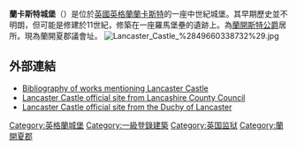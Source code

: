 {{NoteTA
| 1 = zh-cn:兰开斯特;zh-hk:蘭加斯特;zh-mo:蘭加斯特;zh-tw:蘭卡斯特
}}
'''蘭卡斯特城堡'''（{{lang-en|Lancaster Castle}}）是位於[[英國|英國]][[英格蘭|英格蘭]][[蘭卡斯特_(蘭開夏郡)|蘭卡斯特]]的一座中世紀城堡。其早期歷史並不明朗，但可能是修建於11世紀，修築在一座羅馬堡壘的遺跡上。為[[蘭開斯特公爵|蘭開斯特公爵]]居所。現為蘭開夏郡議會址。
[[File:Lancaster_Castle_%2849660338732%29.jpg|thumb]]
==外部連結==
{{Commons category|Lancaster Castle}}
* [http://www.gatehouse-gazetteer.info/English%20sites/1721.html Bibliography of works mentioning Lancaster Castle] {{Wayback|url=http://www.gatehouse-gazetteer.info/English%20sites/1721.html |date=20200923121332 }}
* [http://www.lancastercastle.com/ Lancaster Castle official site from Lancashire County Council] {{Wayback|url=http://www.lancastercastle.com/ |date=20210317201114 }}
* [https://archive.is/20130415094644/http://www.lancastercastle.org/ Lancaster Castle official site from the Duchy of Lancaster]
{{coord|54.0504|N|2.8064|W|type:landmark_region:GB|display=title}}
[[Category:英格蘭城堡|Category:英格蘭城堡]]
[[Category:一級登錄建築|Category:一級登錄建築]]
[[Category:英国监狱|Category:英国监狱]]
[[Category:蘭開夏郡|Category:蘭開夏郡]]